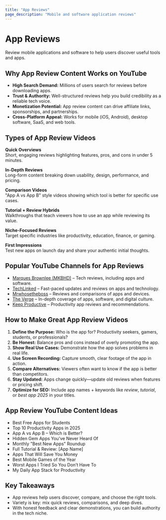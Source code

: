 ```yaml
---
title: "App Reviews"
page_description: "Mobile and software application reviews"
---
```


# App Reviews

Review mobile applications and software to help users discover useful tools and apps.

## Why App Review Content Works on YouTube

- **High Search Demand:** Millions of users search for reviews before downloading apps.  
- **Trust & Authority:** Well-structured reviews help you build credibility as a reliable tech voice.  
- **Monetization Potential:** App review content can drive affiliate links, sponsorships, and partnerships.  
- **Cross-Platform Appeal:** Works for mobile (iOS, Android), desktop software, SaaS, and web tools.  

## Types of App Review Videos

**Quick Overviews**  
Short, engaging reviews highlighting features, pros, and cons in under 5 minutes.  

**In-Depth Reviews**  
Long-form content breaking down usability, design, performance, and pricing.  

**Comparison Videos**  
"App A vs App B" style videos showing which tool is better for specific use cases.  

**Tutorial + Review Hybrids**  
Walkthroughs that teach viewers how to use an app while reviewing its value.  

**Niche-Focused Reviews**  
Target specific industries like productivity, education, finance, or gaming.  

**First Impressions**  
Test new apps on launch day and share your authentic initial thoughts.  

## Popular YouTube Channels for App Reviews

- [Marques Brownlee (MKBHD)](https://www.youtube.com/@MKBHD) – Tech reviews, including apps and software.  
- [TechLinked](https://www.youtube.com/@TechLinked) – Fast-paced updates and reviews on apps and technology.  
- [Mrwhosetheboss](https://www.youtube.com/@Mrwhosetheboss) – Reviews and comparisons of apps and devices.  
- [The Verge](https://www.youtube.com/@theverge) – In-depth coverage of apps, software, and digital culture.  
- [Keep Productive](https://www.youtube.com/@keepproductive) – Productivity app reviews and recommendations.  

## How to Make Great App Review Videos

1. **Define the Purpose:** Who is the app for? Productivity seekers, gamers, students, or professionals?  
2. **Be Honest:** Balance pros and cons instead of overly promoting the app.  
3. **Show Real Use Cases:** Demonstrate how the app solves problems in real life.  
4. **Use Screen Recording:** Capture smooth, clear footage of the app in action.  
5. **Compare Alternatives:** Viewers often want to know if the app is better than competitors.  
6. **Stay Updated:** Apps change quickly—update old reviews when features or pricing shift.  
7. **Optimize for SEO:** Include app names + keywords like *review*, *tutorial*, or *best app 2025* in your titles.  

## App Review YouTube Content Ideas

- Best Free Apps for Students  
- Top 10 Productivity Apps in 2025  
- App A vs App B – Which is Better?  
- Hidden Gem Apps You’ve Never Heard Of  
- Monthly "Best New Apps" Roundup  
- Full Tutorial & Review: [App Name]  
- Apps That Will Save You Money  
- Best Mobile Games of the Year  
- Worst Apps I Tried So You Don’t Have To  
- My Daily App Stack for Productivity  

## Key Takeaways

- App reviews help users discover, compare, and choose the right tools.  
- Variety is key: mix quick reviews, comparisons, and deep dives.  
- With honest feedback and clear demonstrations, you can build authority in the tech niche.  